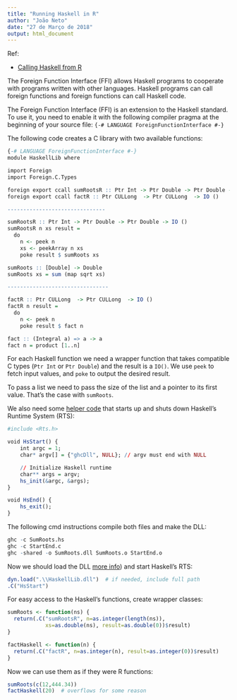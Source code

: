 ```yaml
---
title: "Running Haskell in R"
author: "João Neto"
date: "27 de Março de 2018"
output: html_document
---
```


Ref:

+ [Calling Haskell from R](http://neilmitchell.blogspot.pt/2011/10/calling-haskell-from-r.html)

The Foreign Function Interface (FFI) allows Haskell programs to cooperate with programs written with other languages. Haskell programs can call foreign functions and foreign functions can call Haskell code. 

The Foreign Function Interface (FFI) is an extension to the Haskell standard. To use it, you need to enable it with the following compiler pragma at the beginning of your source file:     `{-# LANGUAGE ForeignFunctionInterface #-}`
    
The following code creates a C library with two available functions:

```r
{-# LANGUAGE ForeignFunctionInterface #-}
module HaskellLib where

import Foreign
import Foreign.C.Types

foreign export ccall sumRootsR :: Ptr Int -> Ptr Double -> Ptr Double -> IO ()
foreign export ccall factR :: Ptr CULLong  -> Ptr CULLong  -> IO ()

-------------------------------

sumRootsR :: Ptr Int -> Ptr Double -> Ptr Double -> IO ()
sumRootsR n xs result = 
  do
    n <- peek n
    xs <- peekArray n xs
    poke result $ sumRoots xs

sumRoots :: [Double] -> Double
sumRoots xs = sum (map sqrt xs)

--------------------------------

factR :: Ptr CULLong  -> Ptr CULLong  -> IO ()
factR n result = 
  do
    n <- peek n
    poke result $ fact n

fact :: (Integral a) => a -> a
fact n = product [1..n]
```

For each Haskell function we need a wrapper function that takes compatible C types (`Ptr Int` or `Ptr Double`) and the result is a `IO()`. We use `peek` to fetch input values, and `poke` to output the desired result.

To pass a list we need to pass the size of the list and a pointer to its first value. That's the case with `sumRoots`.

We also need some [helper code](https://downloads.haskell.org/~ghc/latest/docs/html/users_guide/win32-dlls.html) that starts up and shuts down Haskell's Runtime System (RTS):

```r
#include <Rts.h>

void HsStart() {
    int argc = 1;
    char* argv[] = {"ghcDll", NULL}; // argv must end with NULL

    // Initialize Haskell runtime
    char** args = argv;
    hs_init(&argc, &args);
}

void HsEnd() {
    hs_exit();
}
```

The following cmd instructions compile both files and make the DLL:

```r
ghc -c SumRoots.hs
ghc -c StartEnd.c
ghc -shared -o SumRoots.dll SumRoots.o StartEnd.o
```

Now we should load the DLL [more info](http://users.stat.umn.edu/~geyer/rc/)) and start Haskell's RTS:

```r
dyn.load(".\\HaskellLib.dll")  # if needed, include full path
.C("HsStart")
```

For easy access to the Haskell's functions, create wrapper classes:
```r
sumRoots <- function(ns) {
  return(.C("sumRootsR", n=as.integer(length(ns)), 
            xs=as.double(ns), result=as.double(0))$result)
}

factHaskell <- function(n) {
  return(.C("factR", n=as.integer(n), result=as.integer(0))$result)
}
```

Now we can use them as if they were R functions:

```r
sumRoots(c(12,444.34))
factHaskell(20)  # overflows for some reason
```

